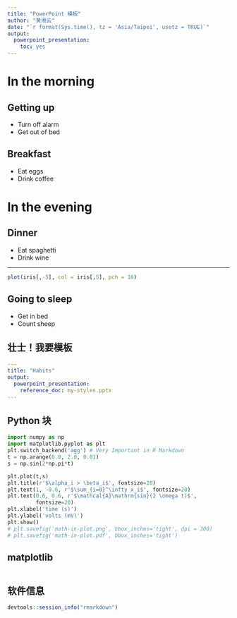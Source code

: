 ---
title: "PowerPoint 模板"
author: "黄湘云"
date: "`r format(Sys.time(), tz = 'Asia/Taipei', usetz = TRUE)`"
output: 
  powerpoint_presentation:
    toc: yes
---

# In the morning

## Getting up

- Turn off alarm
- Get out of bed

## Breakfast

- Eat eggs
- Drink coffee

# In the evening

## Dinner

- Eat spaghetti
- Drink wine

---

```{r iris, fig.cap="散点图", echo=FALSE}
plot(iris[,-5], col = iris[,5], pch = 16)
```

## Going to sleep

- Get in bed
- Count sheep


## 壮士！我要模板

```yaml
---
title: "Habits"
output:
  powerpoint_presentation:
    reference_doc: my-styles.pptx
---
```

## Python 块

```{python math-matplotlib, eval = FALSE}
import numpy as np
import matplotlib.pyplot as plt
plt.switch_backend('agg') # Very Important in R Markdown
t = np.arange(0.0, 2.0, 0.01)
s = np.sin(2*np.pi*t)

plt.plot(t,s)
plt.title(r'$\alpha_i > \beta_i$', fontsize=20)
plt.text(1, -0.6, r'$\sum_{i=0}^\infty x_i$', fontsize=20)
plt.text(0.6, 0.6, r'$\mathcal{A}\mathrm{sin}(2 \omega t)$',
         fontsize=20)
plt.xlabel('time (s)')
plt.ylabel('volts (mV)')
plt.show()
# plt.savefig('math-in-plot.png', bbox_inches='tight', dpi = 300)
# plt.savefig('math-in-plot.pdf', bbox_inches='tight')
```

## matplotlib

```{python demo-matplotlib, ref.label = 'math-matplotlib', fig.cap = "数学公式", eval = TRUE}
```



## 软件信息 {.allowframebreaks}

```{r}
devtools::session_info("rmarkdown")
```


